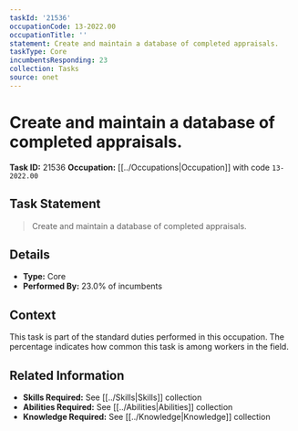```yaml
---
taskId: '21536'
occupationCode: 13-2022.00
occupationTitle: ''
statement: Create and maintain a database of completed appraisals.
taskType: Core
incumbentsResponding: 23
collection: Tasks
source: onet
---
```

# Create and maintain a database of completed appraisals.

**Task ID:** 21536
**Occupation:** [[../Occupations|Occupation]] with code `13-2022.00`

## Task Statement

> Create and maintain a database of completed appraisals.

## Details

- **Type:** Core
- **Performed By:** 23.0% of incumbents

## Context

This task is part of the standard duties performed in this occupation. The percentage indicates how common this task is among workers in the field.

## Related Information

- **Skills Required:** See [[../Skills|Skills]] collection
- **Abilities Required:** See [[../Abilities|Abilities]] collection
- **Knowledge Required:** See [[../Knowledge|Knowledge]] collection
